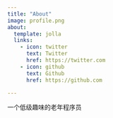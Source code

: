 ```yaml
---
title: "About"
image: profile.png
about:
  template: jolla
  links:
    - icon: twitter
      text: Twitter
      href: https://twitter.com
    - icon: github
      text: Github
      href: https://github.com

---
```



一个低级趣味的老年程序员
